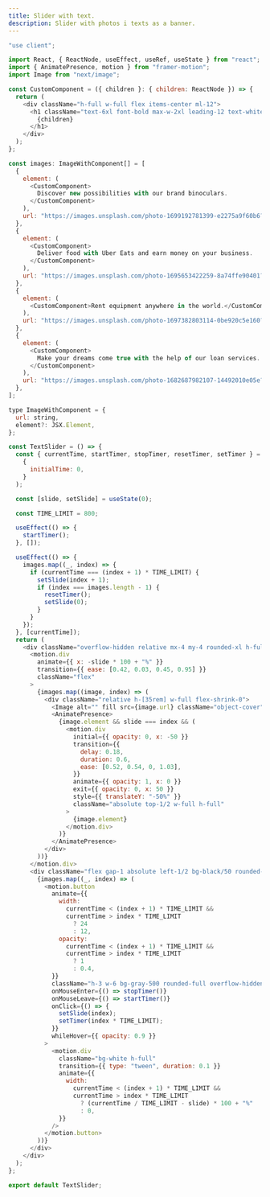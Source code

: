 ```yaml
---
title: Slider with text.
description: Slider with photos i texts as a banner.
---
```


<ProductShowcaseComponent>
  <TextSlider />
</ProductShowcaseComponent>

```js
"use client";

import React, { ReactNode, useEffect, useRef, useState } from "react";
import { AnimatePresence, motion } from "framer-motion";
import Image from "next/image";

const CustomComponent = ({ children }: { children: ReactNode }) => {
  return (
    <div className="h-full w-full flex items-center ml-12">
      <h1 className="text-6xl font-bold max-w-2xl leading-12 text-white">
        {children}
      </h1>
    </div>
  );
};

const images: ImageWithComponent[] = [
  {
    element: (
      <CustomComponent>
        Discover new possibilities with our brand binoculars.
      </CustomComponent>
    ),
    url: "https://images.unsplash.com/photo-1699192781399-e2275a9f60b6?q=80&w=2070&auto=format&fit=crop&ixlib=rb-4.0.3&ixid=M3wxMjA3fDB8MHxwaG90by1wYWdlfHx8fGVufDB8fHx8fA%3D%3D",
  },
  {
    element: (
      <CustomComponent>
        Deliver food with Uber Eats and earn money on your business.
      </CustomComponent>
    ),
    url: "https://images.unsplash.com/photo-1695653422259-8a74ffe90401?q=80&w=2070&auto=format&fit=crop&ixlib=rb-4.0.3&ixid=M3wxMjA3fDF8MHxwaG90by1wYWdlfHx8fGVufDB8fHx8fA%3D%3D",
  },
  {
    element: (
      <CustomComponent>Rent equipment anywhere in the world.</CustomComponent>
    ),
    url: "https://images.unsplash.com/photo-1697382803114-0be920c5e160?q=80&w=2071&auto=format&fit=crop&ixlib=rb-4.0.3&ixid=M3wxMjA3fDB8MHxwaG90by1wYWdlfHx8fGVufDB8fHx8fA%3D%3D",
  },
  {
    element: (
      <CustomComponent>
        Make your dreams come true with the help of our loan services.
      </CustomComponent>
    ),
    url: "https://images.unsplash.com/photo-1682687982107-14492010e05e?q=80&w=1974&auto=format&fit=crop&ixlib=rb-4.0.3&ixid=M3wxMjA3fDF8MHxwaG90by1wYWdlfHx8fGVufDB8fHx8fA%3D%3D",
  },
];

type ImageWithComponent = {
  url: string,
  element?: JSX.Element,
};

const TextSlider = () => {
  const { currentTime, startTimer, stopTimer, resetTimer, setTimer } = useTimer(
    {
      initialTime: 0,
    }
  );

  const [slide, setSlide] = useState(0);

  const TIME_LIMIT = 800;

  useEffect(() => {
    startTimer();
  }, []);

  useEffect(() => {
    images.map((_, index) => {
      if (currentTime === (index + 1) * TIME_LIMIT) {
        setSlide(index + 1);
        if (index === images.length - 1) {
          resetTimer();
          setSlide(0);
        }
      }
    });
  }, [currentTime]);
  return (
    <div className="overflow-hidden relative mx-4 my-4 rounded-xl h-full w-full">
      <motion.div
        animate={{ x: -slide * 100 + "%" }}
        transition={{ ease: [0.42, 0.03, 0.45, 0.95] }}
        className="flex"
      >
        {images.map((image, index) => (
          <div className="relative h-[35rem] w-full flex-shrink-0">
            <Image alt="" fill src={image.url} className="object-cover" />
            <AnimatePresence>
              {image.element && slide === index && (
                <motion.div
                  initial={{ opacity: 0, x: -50 }}
                  transition={{
                    delay: 0.18,
                    duration: 0.6,
                    ease: [0.52, 0.54, 0, 1.03],
                  }}
                  animate={{ opacity: 1, x: 0 }}
                  exit={{ opacity: 0, x: 50 }}
                  style={{ translateY: "-50%" }}
                  className="absolute top-1/2 w-full h-full"
                >
                  {image.element}
                </motion.div>
              )}
            </AnimatePresence>
          </div>
        ))}
      </motion.div>
      <div className="flex gap-1 absolute left-1/2 bg-black/50 rounded-full p-2 -translate-x-1/2 bottom-5">
        {images.map((_, index) => (
          <motion.button
            animate={{
              width:
                currentTime < (index + 1) * TIME_LIMIT &&
                currentTime > index * TIME_LIMIT
                  ? 24
                  : 12,
              opacity:
                currentTime < (index + 1) * TIME_LIMIT &&
                currentTime > index * TIME_LIMIT
                  ? 1
                  : 0.4,
            }}
            className="h-3 w-6 bg-gray-500 rounded-full overflow-hidden"
            onMouseEnter={() => stopTimer()}
            onMouseLeave={() => startTimer()}
            onClick={() => {
              setSlide(index);
              setTimer(index * TIME_LIMIT);
            }}
            whileHover={{ opacity: 0.9 }}
          >
            <motion.div
              className="bg-white h-full"
              transition={{ type: "tween", duration: 0.1 }}
              animate={{
                width:
                  currentTime < (index + 1) * TIME_LIMIT &&
                  currentTime > index * TIME_LIMIT
                    ? (currentTime / TIME_LIMIT - slide) * 100 + "%"
                    : 0,
              }}
            />
          </motion.button>
        ))}
      </div>
    </div>
  );
};

export default TextSlider;
```
